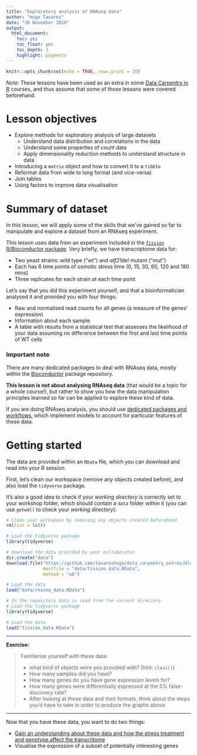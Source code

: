 ```yaml
---
title: "Exploratory analysis of RNAseq data"
author: "Hugo Tavares"
date: "30 November 2018"
output:
  html_document:
    toc: yes
    toc_float: yes
    toc_depth: 3
    highlight: pygments
---
```



```r
knitr::opts_chunk$set(echo = TRUE, rows.print = 10)
```

_Note:_ These lessons have been used as an extra in some 
[Data Carpentry in R](http://www.datacarpentry.org/R-ecology-lesson/) 
courses, and thus assume that some of those lessons were covered beforehand. 

# Lesson objectives

* Explore methods for exploratory analysis of large datasets
    * Understand data distribution and correlations in the data
    * Understand some properties of count data
    * Apply dimensionality reduction methods to understand structure in data
* Introducing a `matrix` object and how to convert it to a `tibble`
* Reformat data from wide to long format (and vice-versa)
* Join tables
* Using factors to improve data visualisation


# Summary of dataset

In this lesson, we will apply some of the skills that we've gained so far to manipulate 
and explore a dataset from an RNAseq experiment. 

This lesson uses data from an experiment included in the 
[`fission` R/Bioconductor package](https://bioconductor.org/packages/release/data/experiment/vignettes/fission/inst/doc/fission.html). 
Very briefly, we have transcriptome data for:

* Two yeast strains: wild type ("wt") and _atf21del_ mutant ("mut")
* Each has 6 time points of osmotic stress time (0, 15, 30, 60, 120 and 180 mins)
* Three replicates for each strain at each time point

Let's say that you did this experiment yourself, and that a bioinformatician 
analysed it and provided you with four things:

* Raw and normalised read counts for all genes (a measure of the genes' expression)
* Information about each sample
* A table with results from a statistical test that assesses the likelihood of 
your data assuming no difference between the first and last time points of WT cells


### Important note

There are many dedicated packages to deal with RNAseq data, mostly 
within the [Bioconductor](https://bioconductor.org/) package repository. 

**This lesson is not about analysing RNAseq data** (that would be a topic for a whole 
course!), but rather to show you how the data manipulation principles learned 
so far can be applied to explore these kind of data. 

If you are doing RNAseq analysis, you should use 
[dedicated packages and workflows](https://www.bioconductor.org/help/workflows/rnaseqGene/), 
which implement models to account for particular features of these data.


# Getting started

The data are provided within an `RData` file, which you can download and read 
into your R session.

First, let's clean our workspace (remove any objects created before), 
and also load the `tidyverse` package. 

It's also a good idea to check if your _working directory_ is correctly set to 
your workshop folder, which should contain a `data` folder within it (you can 
use `getwd()` to check your _working directory_).

```r
# Clean your workspace by removing any objects created beforehand
rm(list = ls())

# Load the tidyverse package
library(tidyverse)

# Download the data provided by your collaborator
dir.create("data")
download.file("https://github.com/tavareshugo/data_carpentry_extras/blob/master/rnaseq_visualisation/fission_data.RData?raw=true",
              destfile = "data/fission_data.RData",
              method = "wb")

# Load the data
load("data/rnaseq_data.RData")
```

```r
# In the repository data is read from the current directory
# Load the tidyverse package
library(tidyverse)

# Load the data
load("fission_data.RData")
```

----

**Exercise:**

> Familiarise yourself with these data:
>
> - what kind of objects were you provided with? (hint: `class()`)
> - How many samples did you have?
> - How many genes do you have gene expression levels for?
> - How many genes were differentially expressed at the 5% false-discovery rate?
> - After looking at these data and their formats, think about the steps you'd have
to take in order to produce the graphs above.

----

Now that you have these data, you want to do two things:

* [Gain an understanding about these data and how the stress treatment and genotype 
affect the transcritome](https://htmlpreview.github.io/?https://github.com/tavareshugo/data_carpentry_extras/blob/master/rnaseq_visualisation/rnaseq_visualisation.html)
* Visualise the expression of a subset of potentially interesting genes


